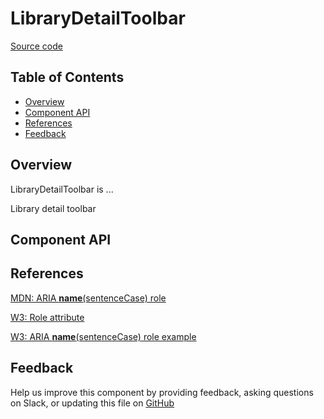 
# LibraryDetailToolbar

[Source code](<https://github.com/leemonade/bubbles/tree/main/packages/components/library/LibraryDetailToolbar>)

## Table of Contents

<!-- START doctoc generated TOC please keep comment here to allow auto update -->
<!-- DON'T EDIT THIS SECTION, INSTEAD RE-RUN doctoc TO UPDATE -->

- [Overview](#overview)
- [Component API](#component-api)
- [References](#references)
- [Feedback](#feedback)

## Overview

LibraryDetailToolbar is ...

<ThemeProvider>
  <LibraryDetailToolbar>Library detail toolbar</LibraryDetailToolbar>
</ThemeProvider>

## Component API

<Preview>
  <Story id="molecules-library-library-detail-toolbar--playground" />
</Preview>

<Props of={LibraryDetailToolbar} />

## References

[MDN: ARIA **name**(sentenceCase) role](<https://developer.mozilla.org/en-US/docs/Web/Accessibility/ARIA/Roles/library-detail-toolbar_role>)

[W3: Role attribute](https://www.w3.org/WAI/PF/HTML/wiki/RoleAttribute)

[W3: ARIA **name**(sentenceCase) role example](<https://www.w3.org/TR/2016/WD-wai-aria-practices-1.1-20160317/examples/library-detail-toolbar/library-detail-toolbar.html>)

## Feedback

Help us improve this component by providing feedback, asking questions on Slack, or updating this file on
[GitHub](<https://github.com/leemonade/bubbles/edit/main/packages/components/library/LibraryDetailToolbar.mdx>)
